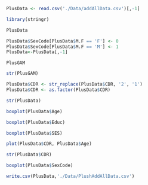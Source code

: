 ```r
PlusData <- read.csv('./Data/addAllData.csv')[,-1]
```

```r
library(stringr)
```

```r
PlusData
```

```r
PlusData$SexCode[PlusData$M.F == 'F'] <- 0
PlusData$SexCode[PlusData$M.F == 'M'] <- 1
PlusData<-PlusData[,-1]
```

```PlusData
PlusGAM
```

```r
str(PlusGAM)
```

```r
PlusData$CDR <- str_replace(PlusData$CDR, '2', '1')
PlusData$CDR <- as.factor(PlusData$CDR)
```

```r
str(PlusData)

```

```r
boxplot(PlusData$Age)
```

```r
boxplot(PlusData$Educ)
```

```r
boxplot(PlusData$SES)
```

```r
plot(PlusData$CDR, PlusData$Age)
```

```r
str(PlusData$CDR)
```

```r
boxplot(PlusData$SexCode)
```

```r
write.csv(PlusData,'./Data/PlushAddAllData.csv')
```
